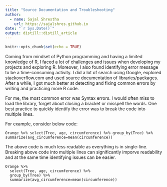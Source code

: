 ```yaml
---
title: "Source Documentation and Troubleshooting"
author:
  - name: Sajal Shrestha 
    url: https://sajalshres.github.io
date: "`r Sys.Date()`"
output: distill::distill_article
---
```


```r
knitr::opts_chunk$set(echo = TRUE)
```

Coming from mindset of Python programming and having a limited knowledge of R, I faced a lot of challenges and issues when developing my projects and exploring R. Moreover, I also found identifying error message to be a time-consuming activity. I did a lot of search using Google, explored stackoverflow.com and used source documentation of libraries/packages. After a while, I got much better at detecting and fixing common errors by writing and practicing more R code.

For me, the most common error was Syntax errors. I would often miss to load the library, forget about closing a bracket or misspell the words. One best practice to quickly identify the error was to break the code into multiple lines.

For example, consider below code:

```
Orange %>% select(Tree, age, circumference) %>% group_by(Tree) %>% summarize(avg_circumference=mean(circumference))
```
The above code is much less readable as everything is in single-line. Breaking above code into multiple lines can significantly imporve readability and at the same time identifying issues can be easier.

```
Orange %>%
  select(Tree, age, circumference) %>%
  group_by(Tree) %>%
  summarize(avg_circumference=mean(circumference))
```

